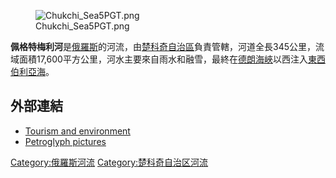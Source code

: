 [[Image:Chukchi_Sea5PGT.png|thumb]]

'''佩格特梅利河'''是[[俄羅斯|俄羅斯]]的河流，由[[楚科奇自治區|楚科奇自治區]]負責管轄，河道全長345公里，流域面積17,600平方公里，河水主要來自雨水和融雪，最終在[[德朗海峽|德朗海峽]]以西注入[[東西伯利亞海|東西伯利亞海]]。

==外部連結==
*[http://www.chukotka.org/en/tourism/about_tourism/kind_of_tourism/ Tourism and environment] {{Wayback|url=http://www.chukotka.org/en/tourism/about_tourism/kind_of_tourism/ |date=20100901060538 }}
*[http://www.workingdogweb.com/Chukotka.htm Petroglyph pictures] {{Wayback|url=http://www.workingdogweb.com/Chukotka.htm |date=20200121041656 }}

{{coord|69|49|N|174|01|E|display=title|region:RU-CHU_type:river_source:nlwiki}}

{{楚科奇自治區河流及湖泊}}

[[Category:俄羅斯河流|Category:俄羅斯河流]]
[[Category:楚科奇自治区河流|Category:楚科奇自治区河流]]

{{Russia-geo-stub}}